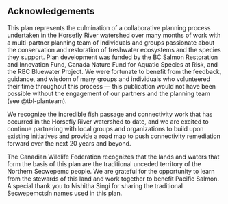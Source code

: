 ## Acknowledgements {-}

This plan represents the culmination of a collaborative planning process undertaken in the Horsefly River watershed over many months of work with a multi-partner planning team of individuals and groups passionate about the conservation and restoration of freshwater ecosystems and the species they support. Plan development was funded by the BC Salmon Restoration and Innovation Fund, Canada Nature Fund for Aquatic Species at Risk, and the RBC Bluewater Project. We were fortunate to benefit from the feedback, guidance, and wisdom of many groups and individuals who volunteered their time throughout this process — this publication would not have been possible without the engagement of our partners and the planning team (see @tbl-planteam). 

We recognize the incredible fish passage and connectivity work that has occurred in the Horsefly River watershed to date, and we are excited to continue partnering with local groups and organizations to build upon existing initiatives and provide a road map to push connectivity remediation forward over the next 20 years and beyond. 

The Canadian Wildlife Federation recognizes that the lands and waters that form the basis of this plan are the traditional unceded territory of the Northern Secwepemc people. We are grateful for the opportunity to learn from the stewards of this land and work together to benefit Pacific Salmon. A special thank you to Nishitha Singi for sharing the traditional Secwepemctsín names used in this plan. 

